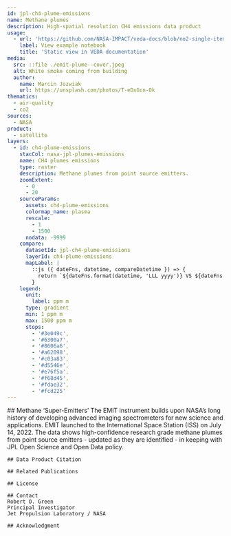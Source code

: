 ```yaml
---
id: jpl-ch4-plume-emissions
name: Methane plumes
description: High-spatial resolution CH4 emissions data product
usage:
  - url: 'https://github.com/NASA-IMPACT/veda-docs/blob/no2-single-item-viz/example-notebooks/no2-single-item-vizualization.ipynb'
    label: View example notebook
    title: 'Static view in VEDA documentation'
media:
  src: ::file ./emit-plume--cover.jpeg
  alt: White smoke coming from building
  author:
    name: Marcin Jozwiak
    url: https://unsplash.com/photos/T-eDxGcn-Ok
thematics:
  - air-quality
  - co2
sources:
  - NASA
product:
  - satellite
layers:
  - id: ch4-plume-emissions
    stacCol: nasa-jpl-plumes-emissions
    name: CH4 plumes emissions
    type: raster
    description: Methane plumes from point source emitters.
    zoomExtent:
      - 0
      - 20
    sourceParams:
      assets: ch4-plume-emissions
      colormap_name: plasma
      rescale:
        - 1
        - 1500
      nodata: -9999
    compare:
      datasetId: jpl-ch4-plume-emissions
      layerId: ch4-plume-emissions
      mapLabel: |
        ::js ({ dateFns, datetime, compareDatetime }) => {
          return `${dateFns.format(datetime, 'LLL yyyy')} VS ${dateFns.format(compareDatetime, 'LLL yyyy')}`;
        }
    legend:
      unit: 
        label: ppm m
      type: gradient
      min: 1 ppm m
      max: 1500 ppm m
      stops:
        - '#3e049c',
        - '#6300a7',
        - '#8606a6',
        - '#a62098',
        - '#c03a83',
        - '#d5546e',
        - '#e76f5a',
        - '#f68d45',
        - '#fdae32',
        - '#fcd225'
---
```


<Block>
  <Prose>
    ## Methane ‘Super-Emitters’
    The EMIT instrument builds upon NASA’s long history of developing advanced imaging spectrometers for new science and applications. EMIT launched to the International Space Station (ISS) on July 14, 2022.
    The data shows high-confidence research grade methane plumes from point source emitters - updated as they are identified - in keeping with JPL Open Science and Open Data policy.

    ## Data Product Citation

    ## Related Publications
    
    ## License

    ## Contact
    Robert O. Green
    Principal Investigator
    Jet Propulsion Laboratory / NASA
    
    ## Acknowledgment

  </Prose>
</Block>
